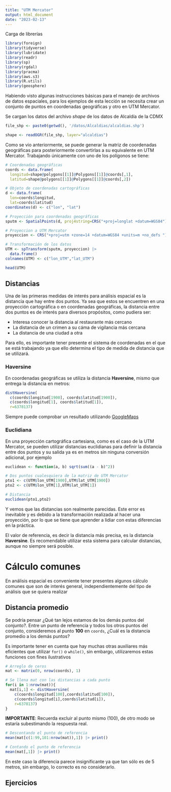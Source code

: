 ---
title: "UTM Mercator"
output: html_document
date: "2023-02-13"
---

Carga de librerías

```{r, echo=FALSE}
library(foreign)
library(tidyverse)
library(lubridate)
library(readr)
library(sp)
library(rgdal)
library(pracma)
library(aws.s3)
library(R.utils)
library(geosphere)
```

Habiendo visto algunas instrucciones básicas para el manejo de archivos de datos espaciales, para los ejemplos de esta lección se necesita crear un conjunto de puntos en coordenadas geográficas y otro en UTM Mercator.

Se cargan los datos del archivo *shape* de los datos de Alcaldía de la CDMX

```{r}
file_shp <- paste0(getwd(), '/datos/Alcaldias/alcaldias.shp')

shape <- readOGR(file_shp, layer="alcaldias")
```

Como se vio anteriormente, se puede generar la matriz de coordenadas geográficas para posteriormente convertirlas a su equivalente en UTM Mercator. Trabajando únicamente con uno de los polígonos se tiene:

```{r}
# Coordenadas geográficas
coords <- data.frame(
  longitud=shape@polygons[[1]]@Polygons[[1]]@coords[,1],
  latitud=shape@polygons[[1]]@Polygons[[1]]@coords[,2])

# Objeto de coordenadas cartográficas
d <- data.frame(
  lon=coords$longitud,
  lat=coords$latitud)
coordinates(d) <- c("lon", "lat")

# Proyección para coordenadas geográficas
sputm <- SpatialPoints(d, proj4string=CRS("+proj=longlat +datum=WGS84"))

# Proyeccion a UTM Mercator
proyeccion <- CRS("+proj=utm +zone=14 +datum=WGS84 +units=m +no_defs ") 

# Transformación de los datos
UTM <- spTransform(sputm, proyeccion) |>
  data.frame()
colnames(UTM) <- c("lon_UTM","lat_UTM")

head(UTM)
```

## Distancias

Una de las primeras medidas de interés para análisis espacial es la distancia que hay entre dos puntos. Ya sea que estos se encuentren en una proyección cartográfica o en coordenadas geográficas, la distancia entre dos puntos es de interés para diversos propósitos, como pudiera ser:

-   Interesa conocer la distancia al restaurante más cercano
-   La distancia de un crimen a su cáma de vigilancia más cercana
-   La distancia de una ciudad a otra

Para ello, es importante tener presente el sistema de coordenadas en el que se está trabajando ya que ello determina el tipo de medida de distancia que se utilizará.

### Haversine

En coordenadas geográficas se utiliza la distancia **Haversine**, mismo que entrega la distancia en metros:

```{r}
distHaversine(
  c(coords$longitud[1900], coords$latitud[1900]),
  c(coords$longitud[1], coords$latitud[1]),
  r=6378137)
```

Siempre puede comprobar un resultado utilizando [GoogleMaps](https://www.google.com.mx/maps/dir/19.39475,-99.18871++/19.40356,-99.19384/@19.3991982,-99.1945889,16z/data=!3m1!4b1!4m7!4m6!1m3!2m2!1d-99.18871!2d19.39475!1m0!3e0)

### Euclidiana

En una proyección cartográfica cartesiana, como es el caso de la UTM Mercator, se pueden utilizar distancias euclidianas para definir la distancia entre dos puntos y su salida ya es en metros sin ninguna conversión adicional, por ejemplo

```{r}
euclidean <- function(a, b) sqrt(sum((a - b)^2))

# Dos puntos cualesquiera de la matriz de UTM Mercator
pto1 <- c(UTM$lon_UTM[1900],UTM$lat_UTM[1900])
pto2 <- c(UTM$lon_UTM[1],UTM$lat_UTM[1])

# Distancia
euclidean(pto1,pto2)
```
Y vemos que las distancias son realmente parecidas. Este error es inevitable y es debido a la transformación realizada al hacer una proyección, por lo que se tiene que aprender a lidiar con estas diferencias en la práctica.

El valor de referencia, es decir la distancia más precisa, es la distancia **Haversine**. Es recomendable utilizar esta sistema para calcular distancias, aunque no siempre será posible.

# Cálculo comunes

En análisis espacial es conveniente tener presentes algunos cálculo comunes que son de interés general, independientemente del tipo de análisis que se quiera realizar

## Distancia promedio

Se podría pensar ¿Qué tan lejos estamos de los demás puntos del conjunto?. Entre un punto de referencia y todos los otros puntos del conjunto, consideremos al punto **100** en `coords`, ¿Cuál es la distancia promedio a los demás puntos?

Es importante tener en cuenta que hay muchas otras auxiliares más eficientes que utilizar `for()` o `while()`, sin embargo, utilizaremos estas funciones con fines ilustrativos

```{r}
# Arreglo de ceros
mat <- matrix(0, nrow(coords), 1)

# Se llena mat con las distancias a cada punto
for(i in 1:nrow(mat)){
  mat[i,1] <- distHaversine(
    c(coords$longitud[100],coords$latitud[100]),
    c(coords$longitud[i],coords$latitud[i]),
    r=6378137)
}
```

**IMPORTANTE**: Recuerda excluir al punto mismo (100), de otro modo se estaría subestimando la respuesta real.

```{r}
# Descontando el punto de referencia
mean(mat[c(1:99,101:nrow(mat)),1]) |> print()

# Contando el punto de referencia
mean(mat[,1]) |> print()
```
En este caso la diferencia parece insignificante ya que tan sólo es de 5 metros, sin embargo, lo correcto es no considerarlo.

## Ejercicios





